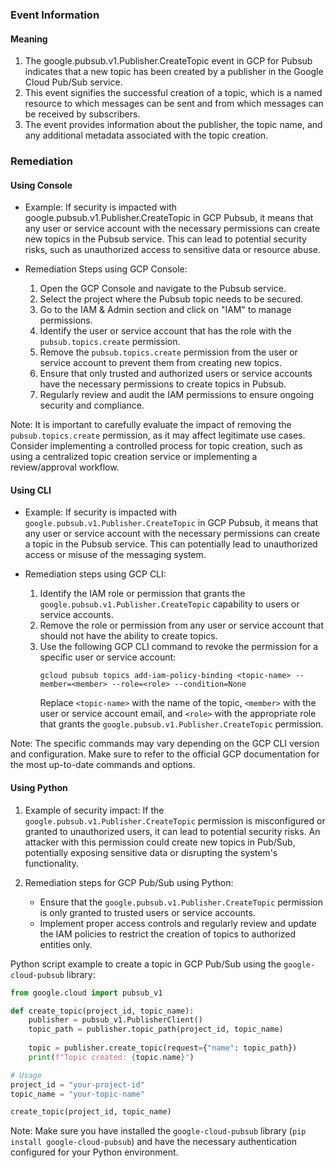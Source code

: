 
### Event Information

#### Meaning

1. The google.pubsub.v1.Publisher.CreateTopic event in GCP for Pubsub indicates that a new topic has been created by a publisher in the Google Cloud Pub/Sub service.
2. This event signifies the successful creation of a topic, which is a named resource to which messages can be sent and from which messages can be received by subscribers.
3. The event provides information about the publisher, the topic name, and any additional metadata associated with the topic creation.

### Remediation

#### Using Console

- Example: If security is impacted with google.pubsub.v1.Publisher.CreateTopic in GCP Pubsub, it means that any user or service account with the necessary permissions can create new topics in the Pubsub service. This can lead to potential security risks, such as unauthorized access to sensitive data or resource abuse.

- Remediation Steps using GCP Console:
  1. Open the GCP Console and navigate to the Pubsub service.
  2. Select the project where the Pubsub topic needs to be secured.
  3. Go to the IAM & Admin section and click on "IAM" to manage permissions.
  4. Identify the user or service account that has the role with the `pubsub.topics.create` permission.
  5. Remove the `pubsub.topics.create` permission from the user or service account to prevent them from creating new topics.
  6. Ensure that only trusted and authorized users or service accounts have the necessary permissions to create topics in Pubsub.
  7. Regularly review and audit the IAM permissions to ensure ongoing security and compliance.

Note: It is important to carefully evaluate the impact of removing the `pubsub.topics.create` permission, as it may affect legitimate use cases. Consider implementing a controlled process for topic creation, such as using a centralized topic creation service or implementing a review/approval workflow.

#### Using CLI

- Example: If security is impacted with `google.pubsub.v1.Publisher.CreateTopic` in GCP Pubsub, it means that any user or service account with the necessary permissions can create a topic in the Pubsub service. This can potentially lead to unauthorized access or misuse of the messaging system.

- Remediation steps using GCP CLI:
  1. Identify the IAM role or permission that grants the `google.pubsub.v1.Publisher.CreateTopic` capability to users or service accounts.
  2. Remove the role or permission from any user or service account that should not have the ability to create topics.
  3. Use the following GCP CLI command to revoke the permission for a specific user or service account:
     ```
     gcloud pubsub topics add-iam-policy-binding <topic-name> --member=<member> --role=<role> --condition=None
     ```
     Replace `<topic-name>` with the name of the topic, `<member>` with the user or service account email, and `<role>` with the appropriate role that grants the `google.pubsub.v1.Publisher.CreateTopic` permission.

Note: The specific commands may vary depending on the GCP CLI version and configuration. Make sure to refer to the official GCP documentation for the most up-to-date commands and options.

#### Using Python

1. Example of security impact: If the `google.pubsub.v1.Publisher.CreateTopic` permission is misconfigured or granted to unauthorized users, it can lead to potential security risks. An attacker with this permission could create new topics in Pub/Sub, potentially exposing sensitive data or disrupting the system's functionality.

2. Remediation steps for GCP Pub/Sub using Python:
   - Ensure that the `google.pubsub.v1.Publisher.CreateTopic` permission is only granted to trusted users or service accounts.
   - Implement proper access controls and regularly review and update the IAM policies to restrict the creation of topics to authorized entities only.

Python script example to create a topic in GCP Pub/Sub using the `google-cloud-pubsub` library:

```python
from google.cloud import pubsub_v1

def create_topic(project_id, topic_name):
    publisher = pubsub_v1.PublisherClient()
    topic_path = publisher.topic_path(project_id, topic_name)
    
    topic = publisher.create_topic(request={"name": topic_path})
    print(f"Topic created: {topic.name}")

# Usage
project_id = "your-project-id"
topic_name = "your-topic-name"

create_topic(project_id, topic_name)
```

Note: Make sure you have installed the `google-cloud-pubsub` library (`pip install google-cloud-pubsub`) and have the necessary authentication configured for your Python environment.

